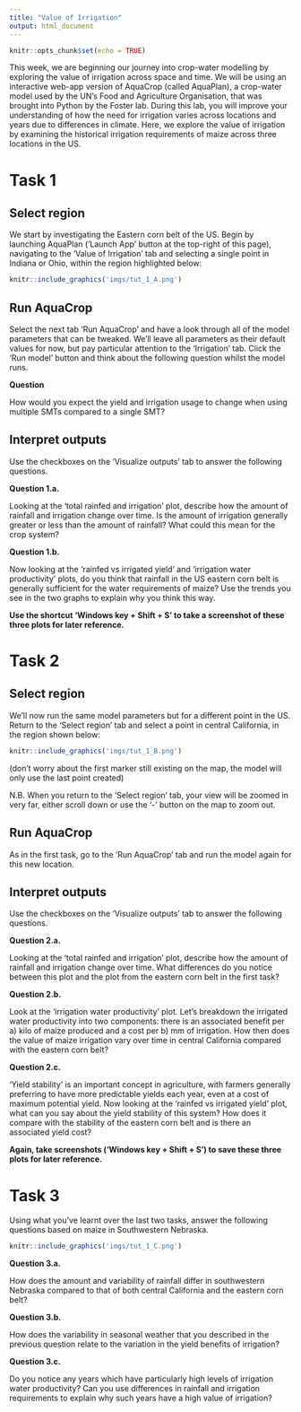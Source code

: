 ```yaml
---
title: "Value of Irrigation"
output: html_document
---
```


```r
knitr::opts_chunk$set(echo = TRUE)
```

This week, we are beginning our journey into crop-water modelling by exploring the value of irrigation across space and time. We will be using an interactive web-app version of AquaCrop (called AquaPlan), a crop-water model used by the UN's Food and Agriculture Organisation, that was brought into Python by the Foster lab. During this lab, you will improve your understanding of how the need for irrigation varies across locations and years due to differences in climate. Here, we explore the value of irrigation by examining the historical irrigation requirements of maize across three locations in the US. 


# Task 1
## Select region
We start by investigating the Eastern corn belt of the US. Begin by launching AquaPlan ('Launch App' button at the top-right of this page), navigating to the 'Value of Irrigation' tab and selecting a single point in Indiana or Ohio, within the region highlighted below:

<!-- N.B. doesn't seem like expectations of low irri requirement are met in this region? -->

```r
knitr::include_graphics('imgs/tut_1_A.png')
```

## Run AquaCrop
Select the next tab 'Run AquaCrop' and have a look through all of the model parameters that can be tweaked. We'll leave all parameters as their default values for now, but pay particular attention to the 'Irrigation' tab. Click the 'Run model' button and think about the following question whilst the model runs.

:::: {.whitebox .question data-latex="{question}"}
**Question**

How would you expect the yield and irrigation usage to change when using multiple SMTs compared to a single SMT?
::::

<!-- could add breakdown of each slider/parameter set here? -->

## Interpret outputs
Use the checkboxes on the 'Visualize outputs' tab to answer the following questions.

:::: {.whitebox .question data-latex="{question}"}
**Question 1.a.**

Looking at the 'total rainfed and irrigation' plot, describe how the amount of rainfall and irrigation change over time. Is the amount of irrigation generally greater or less than the amount of rainfall? What could this mean for the crop system?

::::

:::: {.whitebox .question data-latex="{question}"}
**Question 1.b.**

Now looking at the 'rainfed vs irrigated yield' and 'irrigation water productivity' plots, do you think that rainfall in the US eastern corn belt is generally sufficient for the water requirements of maize? Use the trends you see in the two graphs to explain why you think this way.

::::

**Use the shortcut 'Windows key + Shift + S' to take a screenshot of these three plots for later reference.**


# Task 2
## Select region
We'll now run the same model parameters but for a different point in the US. Return to the 'Select region' tab and select a point in central California, in the region shown below:

```r
knitr::include_graphics('imgs/tut_1_B.png')
```
(don't worry about the first marker still existing on the map, the model will only use the last point created)

N.B. When you return to the 'Select region' tab, your view will be zoomed in very far, either scroll down or use the '-' button on the map to zoom out.

## Run AquaCrop
As in the first task, go to the 'Run AquaCrop' tab and run the model again for this new location.

## Interpret outputs
Use the checkboxes on the 'Visualize outputs' tab to answer the following questions.

:::: {.whitebox .question data-latex="{question}"}
**Question 2.a.**

Looking at the 'total rainfed and irrigation' plot, describe how the amount of rainfall and irrigation change over time. What differences do you notice between this plot and the plot from the eastern corn belt in the first task?

::::

:::: {.whitebox .question data-latex="{question}"}
**Question 2.b.**

Look at the 'irrigation water productivity' plot. Let's breakdown the irrigated water productivity into two components: there is an associated benefit per a) kilo of maize produced and a cost per b) mm of irrigation. How then does the value of maize irrigation vary over time in central California compared with the eastern corn belt?

::::

:::: {.whitebox .question data-latex="{question}"}
**Question 2.c.**

'Yield stability' is an important concept in agriculture, with farmers generally preferring to have more predictable yields each year, even at a cost of maximum potential yield. Now looking at the 'rainfed vs irrigated yield' plot, what can you say about the yield stability of this system? How does it compare with the stability of the eastern corn belt and is there an associated yield cost?

::::

**Again, take screenshots ('Windows key + Shift + S') to save these three plots for later reference.**

# Task 3
Using what you've learnt over the last two tasks, answer the following questions based on maize in Southwestern Nebraska.

```r
knitr::include_graphics('imgs/tut_1_C.png')
```

:::: {.whitebox .question data-latex="{question}"}
**Question 3.a.**

How does the amount and variability of rainfall differ in southwestern Nebraska compared to that of both central California and the eastern corn belt?   

::::

:::: {.whitebox .question data-latex="{question}"}
**Question 3.b.**

How does the variability in seasonal weather that you described in the previous question relate to the variation in the yield benefits of irrigation? 

::::

:::: {.whitebox .question data-latex="{question}"}
**Question 3.c.**

Do you notice any years which have particularly high levels of irrigation water productivity? Can you use differences in rainfall and irrigation requirements to explain why such years have a high value of irrigation?

::::
